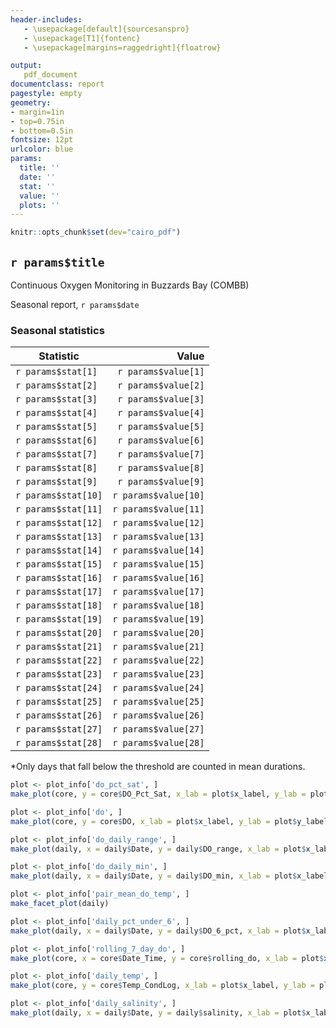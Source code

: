```yaml
---
header-includes:
   - \usepackage[default]{sourcesanspro}
   - \usepackage[T1]{fontenc}
   - \usepackage[margins=raggedright]{floatrow} 

output: 
   pdf_document
documentclass: report
pagestyle: empty
geometry: 
- margin=1in
- top=0.75in
- bottom=0.5in
fontsize: 12pt 
urlcolor: blue
params:
  title: ''
  date: ''
  stat: ''
  value: ''
  plots: ''
---
```


```r
knitr::opts_chunk$set(dev="cairo_pdf")
```

## `r params$title`

Continuous Oxygen Monitoring in Buzzards Bay (COMBB)

Seasonal report, `r params$date`


### Seasonal statistics

**Statistic** | **Value** |
---|---:
`r params$stat[1]` | `r params$value[1]`
`r params$stat[2]` | `r params$value[2]`
`r params$stat[3]` | `r params$value[3]`
`r params$stat[4]` | `r params$value[4]`
`r params$stat[5]` | `r params$value[5]`
`r params$stat[6]` | `r params$value[6]`
`r params$stat[7]` | `r params$value[7]`
`r params$stat[8]` | `r params$value[8]`
`r params$stat[9]` | `r params$value[9]`
`r params$stat[10]` | `r params$value[10]`
`r params$stat[11]` | `r params$value[11]`
`r params$stat[12]` | `r params$value[12]`
`r params$stat[13]` | `r params$value[13]`
`r params$stat[14]` | `r params$value[14]`
`r params$stat[15]` | `r params$value[15]`
`r params$stat[16]` | `r params$value[16]`
`r params$stat[17]` | `r params$value[17]`
`r params$stat[18]` | `r params$value[18]`
`r params$stat[19]` | `r params$value[19]`
`r params$stat[20]` | `r params$value[20]`
`r params$stat[21]` | `r params$value[21]`
`r params$stat[22]` | `r params$value[22]`
`r params$stat[23]` | `r params$value[23]`
`r params$stat[24]` | `r params$value[24]`
`r params$stat[25]` | `r params$value[25]`
`r params$stat[26]` | `r params$value[26]`
`r params$stat[27]` | `r params$value[27]`
`r params$stat[28]` | `r params$value[28]`

*Only days that fall below the threshold are counted in mean durations.


```r
plot <- plot_info['do_pct_sat', ]
make_plot(core, y = core$DO_Pct_Sat, x_lab = plot$x_label, y_lab = plot$y_label)
```

```r
plot <- plot_info['do', ]
make_plot(core, y = core$DO, x_lab = plot$x_label, y_lab = plot$y_label, hline = 6)
```

```r
plot <- plot_info['do_daily_range', ]
make_plot(daily, x = daily$Date, y = daily$DO_range, x_lab = plot$x_label, y_lab = plot$y_label, point_size = 1)
```

```r
plot <- plot_info['do_daily_min', ]
make_plot(daily, x = daily$Date, y = daily$DO_min, x_lab = plot$x_label, y_lab = plot$y_label, point_size = 1)
```


<!-- pair_mean_do_temp -->
```r
plot <- plot_info['pair_mean_do_temp', ]
make_facet_plot(daily)
```


```r
plot <- plot_info['daily_pct_under_6', ]
make_plot(daily, x = daily$Date, y = daily$DO_6_pct, x_lab = plot$x_label, y_lab = plot$y_label, point_size = 1)
```

```r
plot <- plot_info['rolling_7_day_do', ]
make_plot(core, x = core$Date_Time, y = core$rolling_do, x_lab = plot$x_label, y_lab = plot$y_label, point_size = 0, linetype = 1, hline = 6)
```

```r
plot <- plot_info['daily_temp', ]
make_plot(core, y = core$Temp_CondLog, x_lab = plot$x_label, y_lab = plot$y_label)
```



<!-- a few more skipped -->

```r
plot <- plot_info['daily_salinity', ]
make_plot(daily, x = daily$Date, y = daily$salinity, x_lab = plot$x_label, y_lab = plot$y_label, point_size = 1)
```


